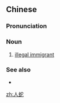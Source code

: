 ==Chinese==
{{zh-forms}}

===Pronunciation===
{{zh-pron
|m=rénshé
|c=jan4 se4
|c-t=ngin3 sie3
|cat=n
}}

===Noun===
{{zh-noun}}

# {{lb|zh|regional}} [[illegal immigrant]]

===See also===
* {{zh-l|蛇頭}}

[[zh:人蛇]]
